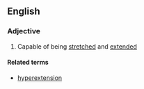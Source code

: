 ==English==

===Adjective===
{{en-adj}}

# Capable of being [[stretch]]ed and [[extend]]ed

====Related terms====
* [[hyperextension]]